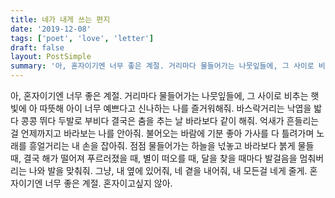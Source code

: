```yaml
---
title: 네가 내게 쓰는 편지
date: '2019-12-08'
tags: ['poet', 'love', 'letter']
draft: false
layout: PostSimple
summary: '아, 혼자이기엔 너무 좋은 계절. 거리마다 물들어가는 나뭇잎들에, 그 사이로 비추는 햇빛에 아 따뜻해 아이 너무 예쁘다고 신나하는 나를 즐거워해줘.'
---
```


아, 혼자이기엔 너무 좋은 계절. 거리마다 물들어가는 나뭇잎들에, 그 사이로 비추는 햇빛에 아 따뜻해 아이 너무 예쁘다고 신나하는 나를 즐거워해줘. 바스락거리는 낙엽을 밟다 콩콩 뛰다 두발로 부비다 결국은 춤을 추는 날 바라보다 같이 해줘. 억새가 흔들리는 걸 언제까지고 바라보는 나를 안아줘. 불어오는 바람에 기분 좋아 가사를 다 틀려가며 노래를 흥얼거리는 내 손을 잡아줘. 점점 물들어가는 하늘을 넋놓고 바라보다 붉게 물들 때, 결국 해가 떨어져 푸르러졌을 때, 별이 떠오를 때, 달을 찾을 때마다 발걸음을 멈춰버리는 나와 발을 맞춰줘. 그냥, 내 옆에 있어줘, 네 곁을 내어줘, 내 모든걸 네게 줄게. 혼자이기엔 너무 좋은 계절. 혼자이고싶지 않아.
